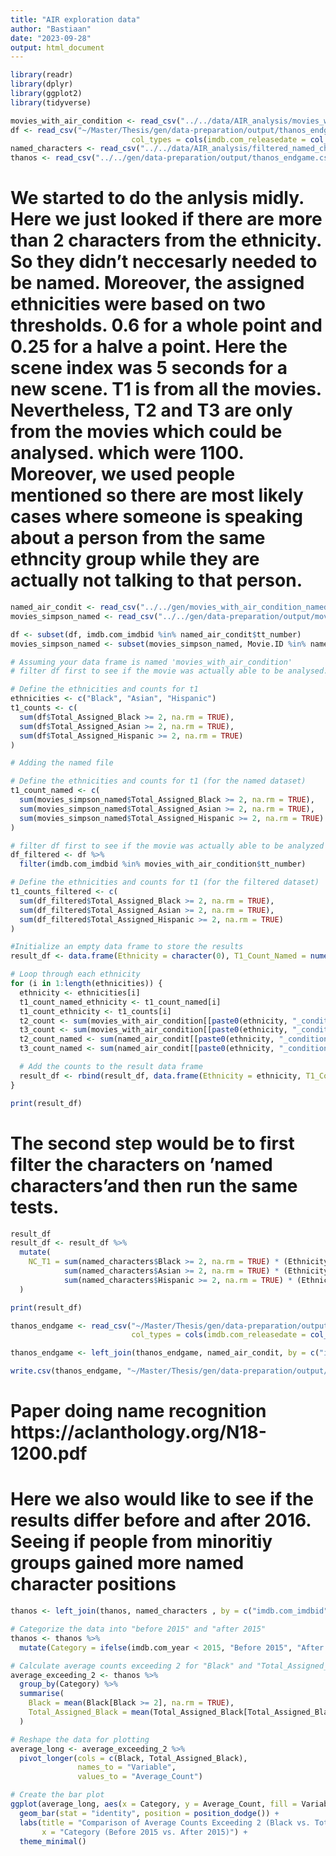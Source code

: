 ```yaml
---
title: "AIR exploration data"
author: "Bastiaan"
date: "2023-09-28"
output: html_document
---
```

```r
library(readr)
library(dplyr)
library(ggplot2)
library(tidyverse)
```

```r
movies_with_air_condition <- read_csv("../../data/AIR_analysis/movies_with_air_condition.csv")
df <- read_csv("~/Master/Thesis/gen/data-preparation/output/thanos_endgame.csv", 
                           col_types = cols(imdb.com_releasedate = col_datetime(format = "%Y-%d-%m")))
named_characters <- read_csv("../../data/AIR_analysis/filtered_named_characters.csv")
thanos <- read_csv("../../gen/data-preparation/output/thanos_endgame.csv")
```
# We started to do the anlysis midly. Here we just looked if there are more than 2 characters from the ethnicity. So they didn't neccesarly needed to be named. Moreover, the assigned ethnicities were based on two thresholds. 0.6 for a whole point and 0.25 for a halve a point. Here the scene index was 5 seconds for a new scene. T1 is from all the movies. Nevertheless, T2 and T3 are only from the movies which could be analysed. which were 1100. Moreover, we used people mentioned so there are most likely cases where someone is speaking about a person from the same ethncity group while they are actually not talking to that person. 

```r
named_air_condit <- read_csv("../../gen/movies_with_air_condition_named.csv")
movies_simpson_named <- read_csv("../../gen/data-preparation/output/movies_simpson_named.csv")

df <- subset(df, imdb.com_imdbid %in% named_air_condit$tt_number)
movies_simpson_named <- subset(movies_simpson_named, Movie.ID %in% named_air_condit$tt_number)

# Assuming your data frame is named 'movies_with_air_condition'
# filter df first to see if the movie was actually able to be analysed.

# Define the ethnicities and counts for t1
ethnicities <- c("Black", "Asian", "Hispanic")
t1_counts <- c(
  sum(df$Total_Assigned_Black >= 2, na.rm = TRUE),
  sum(df$Total_Assigned_Asian >= 2, na.rm = TRUE),
  sum(df$Total_Assigned_Hispanic >= 2, na.rm = TRUE)
)

# Adding the named file

# Define the ethnicities and counts for t1 (for the named dataset)
t1_count_named <- c(
  sum(movies_simpson_named$Total_Assigned_Black >= 2, na.rm = TRUE),
  sum(movies_simpson_named$Total_Assigned_Asian >= 2, na.rm = TRUE),
  sum(movies_simpson_named$Total_Assigned_Hispanic >= 2, na.rm = TRUE)
)

# filter df first to see if the movie was actually able to be analyzed
df_filtered <- df %>%
  filter(imdb.com_imdbid %in% movies_with_air_condition$tt_number)

# Define the ethnicities and counts for t1 (for the filtered dataset)
t1_counts_filtered <- c(
  sum(df_filtered$Total_Assigned_Black >= 2, na.rm = TRUE),
  sum(df_filtered$Total_Assigned_Asian >= 2, na.rm = TRUE),
  sum(df_filtered$Total_Assigned_Hispanic >= 2, na.rm = TRUE)
)

#Initialize an empty data frame to store the results
result_df <- data.frame(Ethnicity = character(0), T1_Count_Named = numeric(0), T1_Count_All = numeric(0), T2_Count = numeric(0), T2_Count_named = numeric(0), T3_Count = numeric(0), T3_Count_named = numeric(0))

# Loop through each ethnicity
for (i in 1:length(ethnicities)) {
  ethnicity <- ethnicities[i]
  t1_count_named_ethnicity <- t1_count_named[i]
  t1_count_ethnicity <- t1_counts[i]
  t2_count <- sum(movies_with_air_condition[[paste0(ethnicity, "_condition_t2")]] == 1)
  t3_count <- sum(movies_with_air_condition[[paste0(ethnicity, "_condition_t3")]] == 1)
  t2_count_named <- sum(named_air_condit[[paste0(ethnicity, "_condition_t2")]] == 1)
  t3_count_named <- sum(named_air_condit[[paste0(ethnicity, "_condition_t3")]] == 1)

  # Add the counts to the result data frame
  result_df <- rbind(result_df, data.frame(Ethnicity = ethnicity, T1_Count_All = t1_count_ethnicity, T1_Count_Named = t1_count_named_ethnicity, T2_Count = t2_count, T2_Count_named = t2_count_named, T3_Count = t3_count, T3_Count_named = t3_count_named))
}

print(result_df)
```


# The second step would be to first filter the characters on 'named characters'and then run the same tests. 
```r
result_df
result_df <- result_df %>%
  mutate(
    NC_T1 = sum(named_characters$Black >= 2, na.rm = TRUE) * (Ethnicity == "Black") +
            sum(named_characters$Asian >= 2, na.rm = TRUE) * (Ethnicity == "Asian") +
            sum(named_characters$Hispanic >= 2, na.rm = TRUE) * (Ethnicity == "Hispanic")
  )

print(result_df)

```


```r
thanos_endgame <- read_csv("~/Master/Thesis/gen/data-preparation/output/thanos_endgame.csv", 
                           col_types = cols(imdb.com_releasedate = col_datetime(format = "%Y-%d-%m")))

thanos_endgame <- left_join(thanos_endgame, named_air_condit, by = c("imdb.com_imdbid" = "tt_number"))

write.csv(thanos_endgame, "~/Master/Thesis/gen/data-preparation/output/thanos_endgame.csv")

```








# Paper doing name recognition https://aclanthology.org/N18-1200.pdf 

# Here we also would like to see if the results differ before and after 2016. Seeing if people from minoritiy groups gained more named character positions

```r
thanos <- left_join(thanos, named_characters , by = c("imdb.com_imdbid" = "IMDb ID"))
```

```r
# Categorize the data into "before 2015" and "after 2015"
thanos <- thanos %>%
  mutate(Category = ifelse(imdb.com_year < 2015, "Before 2015", "After 2015"))

# Calculate average counts exceeding 2 for "Black" and "Total_Assigned_Black" in each category
average_exceeding_2 <- thanos %>%
  group_by(Category) %>%
  summarise(
    Black = mean(Black[Black >= 2], na.rm = TRUE),
    Total_Assigned_Black = mean(Total_Assigned_Black[Total_Assigned_Black >= 2], na.rm = TRUE)
  )

# Reshape the data for plotting
average_long <- average_exceeding_2 %>%
  pivot_longer(cols = c(Black, Total_Assigned_Black),
               names_to = "Variable", 
               values_to = "Average_Count")

# Create the bar plot
ggplot(average_long, aes(x = Category, y = Average_Count, fill = Variable)) +
  geom_bar(stat = "identity", position = position_dodge()) +
  labs(title = "Comparison of Average Counts Exceeding 2 (Black vs. Total_Assigned_Black)",
       x = "Category (Before 2015 vs. After 2015)") +
  theme_minimal()
```